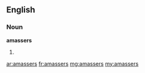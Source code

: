 ==English==

===Noun===
'''amassers'''

# {{plural of|amasser}}

[[ar:amassers]]
[[fr:amassers]]
[[mg:amassers]]
[[my:amassers]]